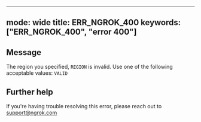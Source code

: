 
---
mode: wide
title: ERR_NGROK_400
keywords: ["ERR_NGROK_400", "error 400"]
---

## Message
The region you specified, `REGION` is invalid. Use one of the following acceptable values: `VALID`




## Further help
If you're having trouble resolving this error, please reach out to [support@ngrok.com](mailto:support@ngrok.com?subject=Help%20with%20ERR_NGROK_400)

